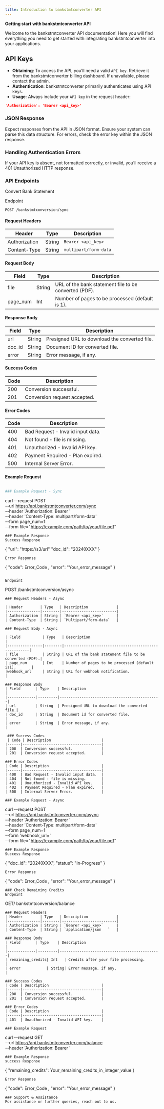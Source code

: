 ```yaml
---
title: Introduction to bankstmtconverter API
---
```


**Getting start with bankstmtconverter API**

Welcome to the bankstmtconverter API documentation! Here you will find everything you need to get started with integrating bankstmtconverter into your applications.

## API Keys

- **Obtaining**: To access the API, you’ll need a valid `API key`. Retrieve it from the bankstmtconverter billing dashboard. If unavailable, please contact the admin.
- **Authentication**: bankstmtconverter primarily authenticates using API keys.
- **Usage**: Always include your `API key` in the request header:

```json
'Authorization': 'Bearer <api_key>'
```

### JSON Response

Expect responses from the API in JSON format. Ensure your system can parse this data structure. For errors, check the error key within the JSON response.

### Handling Authentication Errors

If your API key is absent, not formatted correctly, or invalid, you’ll receive a 401 Unauthorized HTTP response.

### API Endpoints
Convert Bank Statement

Endpoint
```
POST /bankstmtconversion/sync
```
#### Request Headers

| Header        | Type   | Description             |
|---------------|--------|-------------------------|
| Authorization | String | `Bearer <api_key>`      |
| Content-Type  | String | `multipart/form-data`   |

#### Request Body

| Field     | Type   | Description                                                      |
|-----------|--------|------------------------------------------------------------------|
| file      | String | URL of the bank statement file to be converted (PDF).            |
| page_num  | Int    | Number of pages to be processed (default is 1).                  |

#### Response Body

| Field   | Type   | Description                                    |
|---------|--------|------------------------------------------------|
| url     | String | Presigned URL to download the converted file.  |
| doc_id  | String | Document ID for converted file.                |
| error   | String | Error message, if any.                         |

#### Success Codes

| Code | Description                  |
|------|------------------------------|
| 200  | Conversion successful.       |
| 201  | Conversion request accepted. |

#### Error Codes

| Code | Description                       |
|------|-----------------------------------|
| 400  | Bad Request - Invalid input data. |
| 404  | Not found - file is missing.      |
| 401  | Unauthorized - Invalid API key.   |
| 402  | Payment Required - Plan expired.  |
| 500  | Internal Server Error.            |

#### Example Request
```bash

### Example Request - Sync
```
curl --request POST \
  --url https://api.bankstmtconverter.com/sync \
  --header 'Authorization: Bearer <token>' \
  --header 'Content-Type: multipart/form-data' \
  --form page_num=1 \
  --form file="https://example.com/path/to/your/file.pdf"

```
### Example Response
Success Response
```
{
    "url": "https://s3/url"
    "doc_id": "20240XXX"
}
```
Error Response
```
{
    "code": Error_Code ,
    "error": "Your_error_message"
}
```

Endpoint
```
POST /bankstmtconversion/async
```
### Request Headers - Async

| Header        | Type   | Description             |
|---------------|--------|-------------------------|
| Authorization | String | `Bearer <api_key>`      |
| Content-Type  | String | `Multipart/form-data`   |

### Request Body - Async

| Field          | Type   | Description                                          |
|----------------|--------|------------------------------------------------------|
| file           | String | URL of the bank statement file to be converted (PDF).|
| page_num       | Int    | Number of pages to be processed (default is1).       |
|webhook_url     | String | URL for webhook notification.                        |

### Response Body 
| Field       | Type    | Description                                  |
|-------------|---------|----------------------------------------------|
| url         | String  | Presigned URL to download the converted file.|
| doc_id      | String  | Document id for converted file.              |
| error       | String  | Error message, if any.                       |

 ### Success Codes 
 | Code | Description                       |
|------|------------------------------------|
| 200  | Conversion successful.             |
| 201  | Conversion request accepted.       |

### Error Codes 
| Code | Description                        |
|------|------------------------------------|
| 400  | Bad Request - Invalid input data.  |
| 404  | Not found - file is missing.       |
| 401  | Unauthorized - Invalid API key.    |
| 402  | Payment Required - Plan expired.   |
| 500  | Internal Server Error.             |

### Example Request - Async
```
curl --request POST \
  --url https://api.bankstmtconverter.com/async \
  --header 'Authorization: Bearer <token>' \
  --header 'Content-Type: multipart/form-data' \
  --form page_num=1 \
  --form 'webhook_url=<string>' \
  --form file="https://example.com/path/to/your/file.pdf"
```
### Example Response
Success Response
```
{
    "doc_id": "20240XXX",
    "status": "In-Progress"
}
```
Error Response
```
{
    "code": Error_Code ,
    "error": "Your_error_message"
}
```
### Check Remaining Credits
Endpoint
```
GET/ bankstmtconversion/balance
```
### Request Headers 
| Header        | Type   | Description             |
|---------------|--------|-------------------------|
| Authorization | String | `Bearer <api_key>`      |
| Content-Type  | String | `application/json   `   |

### Response Body 
| Field       | Type    | Description                                  |
|-------------|---------|----------------------------------------------|
| remaining_credits| Int   | Credits after your file processing.       |
| error            | String| Error message, if any.                    |

### Success Codes 
| Code | Description                        |
|------|------------------------------------|
| 200  | Conversion successful.             |
| 201  | Conversion request accepted.       |

### Error Codes 
| Code | Description                        |
|------|------------------------------------|  
| 401  | Unauthorized - Invalid API key.    |

### Example Request
```
curl --request GET \
  --url https://api.bankstmtconverter.com/balance \
  --header 'Authorization: Bearer <token>'
```
### Example Response
success Response
```
{
    "remaining_credits": Your_remaining_credits_in_integer_value
}
```
Error Response
```
{
    "code": Error_Code ,
    "error": "Your_error_message"
}
```
### Support & Assistance
For assistance or further queries, reach out to us.
